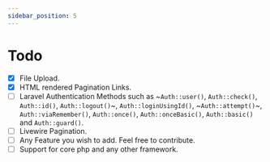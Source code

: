 ```yaml
---
sidebar_position: 5
---
```


# Todo

- [x] File Upload.
- [x] HTML rendered Pagination Links.
- [ ] Laravel Authentication Methods such as ~`Auth::user()`, `Auth::check()`, `Auth::id()`, `Auth::logout()`~, `Auth::loginUsingId()`, ~`Auth::attempt()`~, `Auth::viaRemember()`, `Auth::once()`, `Auth::onceBasic()`, `Auth::basic()` and `Auth::guard()`.
- [ ] Livewire Pagination.
- [ ] Any Feature you wish to add. Feel free to contribute.
- [ ] Support for core php and any other framework.